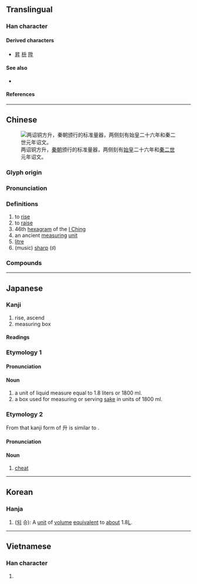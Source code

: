 {{also|昇|陞}}
{{character info}}
==Translingual==
{{stroke order|strokes=4}}
<!-- {{stroke order|type=animate}} -->

===Han character===
{{Han char|rn=24|rad=十|as=02|sn=4|four=24400|canj=HT|ids=⿱丿廾}}

====Derived characters====
* [[昇]] [[枡]] [[陞]]

====See also====
* {{l|mul|飛}} <!-- graphically similar -->

====References====
{{Han ref|kx=0156.030|dkj=02702|dj=0353.040|hdz=10033.050|uh=5347}}

----

==Chinese==
{{zh-forms|alt=昇,陞}}
{{zh-wp}}
[[File:两诏铜方升.jpg|thumb|两诏铜方升，[[秦朝]]颁行的标准量器，两侧刻有[[始皇]]二十六年和[[秦二世]]元年诏文。]]

===Glyph origin===
{{Han etym}}

===Pronunciation===
{{zh-pron
|m=shēng
|c=sing1
|mn=seng/chin
|mn_note=seng - literary ("to rise"); chin - vernacular (''measuring unit'')
|mn-t=sêng1
|mc=y
|oc=y
|ma=
|cat=v,n
}}

===Definitions===
{{zh-hanzi}}

# to [[rise]]
# to [[raise]]
# 46th [[hexagram]] of the [[I Ching]]
# an ancient [[measuring]] [[unit]]
# [[litre]]
#(music) [[sharp]] (♯)

===Compounds===
{{zh-der|升高|升斗之祿|升等考試|升坐|升級|升學|升斗小民|升引|升學主義|如日方升|升格|升級換代|升空|升任|上升|升冪|升火|入室升堂|升騰|升降舵|升旗|序升|升斗|升天|五穀不升|升官|升遷|升遐|公升|升沉|升平|免試升學|升帳|升堂|回升|升高自下|升科|升降機|升降|升記號|升等|升班|升堂拜母|升堂入室|升值|以升量石|旭日東升|教猱升木|擢升|日月升恆|朝升暮合|直升|晉升|旭日初升|日升月恆|攀升|湧升流|直升機|揚升|斗升之祿|榮升|折腰升斗|斗升之水|爬升|提升|毫升|斗升|雞犬升天|超升|竄升|降升調|裊裊上升|設朝升殿|高升|雞犬俱升|高升調|騰捷飛升|躍升|調升|東升}}

{{zh-cat|Elementary}}

----

==Japanese==

===Kanji===
{{ja-kanji|grade=c|rs=十02}}
{{ja-kanjitab|ます|yomi=kun}}

# rise, ascend
# measuring box

====Readings====
{{ja-readings
|goon=しょう<しよう
|kanon=しょう<しよう
|kun=ます-, のぼ-る
}}

===Etymology 1===

====Pronunciation====
{{ja-pron|ます|yomi=k}}

====Noun====
{{ja-noun|ます|count=升}}
# a unit of liquid measure equal to 1.8&nbsp;liters or 1800&nbsp;ml.
# a box used for measuring or serving [[酒|sake]] in units of 1800&nbsp;ml.

===Etymology 2===
From that kanji form of 升 is similar to {{ja-r|チート||cheat}}.

====Pronunciation====
{{ja-pron|ます|チート}}

====Noun====
{{ja-noun|ます|チート}}

# {{lb|ja|video games|internet slang}} [[cheat]]

----

==Korean==

===Hanja===
{{ko-hanja|승}}

# ([[되]] 승): A [[unit]] of [[volume]] [[equivalent]] to [[about]] 1.8{{nbsp}}[[L]].

----

==Vietnamese==

===Han character===
{{vi-readings|reading=[[thăng]], [[thưng]]|rs=十02}}

# {{rfdef|vi|sort=十02}}